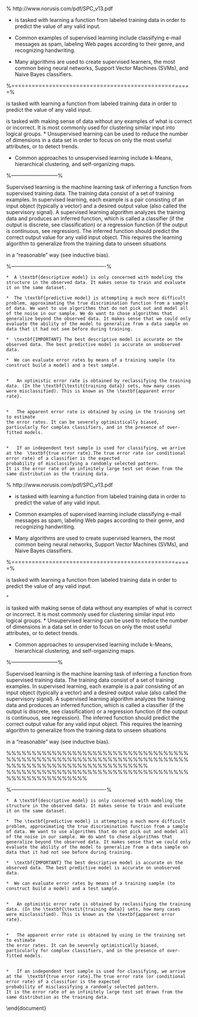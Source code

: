 
% http://www.norusis.com/pdf/SPC_v13.pdf

\subsection*{Supervised Learning}

*  \textbf{Supervised learning} is tasked with learning a function from labeled training data in order to predict the value of any valid input. 

*  Common examples of supervised learning include classifying e-mail messages as spam, labeling Web pages according to their genre, and recognizing handwriting. 
*  Many algorithms are used to create supervised learners, the most common being neural networks, Support Vector Machines (SVMs), and Naive Bayes classifiers.


%=====================================================%
\subsection*{Supervised and Unsupervised Learning}
\textbf{Supervised learning} is tasked with learning a function from labeled training data in order to predict the value of any valid input. 

\subsection*{Unsupervised Learning}

\textbf{Unsupervised learning} is tasked with making sense of data without any examples of what is correct or incorrect. It is most commonly used for clustering similar input into logical groups. 
*  Unsupervised learning  can be used to reduce the number of dimensions in a data set in order to focus on only the most useful attributes, or to detect trends. 

*  Common approaches to unsupervised learning include k-Means, hierarchical clustering, and self-organizing maps.

%---------------------------%
\section{Supervised learning}


Supervised learning is the machine learning task of inferring a function from supervised training data. The training data consist of a set of training examples. In supervised learning, each example is a pair consisting of an input object (typically a vector) and a desired output value (also called the supervisory signal). A supervised learning algorithm analyzes the training data and produces an inferred function, which is called a classifier (if the output is discrete, see classification) or a regression function (if the output is continuous, see regression). The inferred function should predict the correct output value for any valid input object. This requires the learning algorithm to generalize from the training data to unseen situations 

in a "reasonable" way (see inductive bias). 


\section{Week 6 General Theory Topics}


\subsection{Steps in Building a Predictive Model}
\begin{enumerate}
*  Find the right data
*  Define your error rate
*  Split data into:

*  \textbf{Training Set}
*  \textbf{Testing Set}
*  \textbf{Validation Set} (optional)

*  On the training set select predictor variables (features)
*  On the training set generate your predictive model
*  On the training set cross-validate

%*  If no validation - apply 1x to test set
%*  If validation - apply to test set and refine
%*  If validation - apply 1x to validation
\end{enumerate}
%-------------------------------------------------------%
\subsection{Descriptive vs Predictive Models}


	*  A \textbf{descriptive model} is only concerned with modeling the structure in the observed data. It makes sense to train and evaluate it on the same dataset.
	
	*  The \textbf{predictive model} is attempting a much more difficult problem, approximating the true discrimination function from a sample of data. We want to use algorithms that do not pick out and model all of the noise in our sample. We do want to chose algorithms that generalize beyond the observed data. It makes sense that we could only evaluate the ability of the model to generalize from a data sample on data that it had not see before during training.
	
	*  \textbf{IMPORTANT} The best descriptive model is accurate on the observed data. The best predictive model is accurate on unobserved data.





\subsection{Error Rates}


	*  We can evaluate error rates by means of a training sample (to construct build a model) and a test sample.
	
	
	*  	An optimistic error rate is obtained by reclassifying the training data. (In the \textbf{\textit{training data}} sets, how many cases were misclassified). This is known as the \textbf{apparent error rate}.
	
	
	*  	The apparent error rate is obtained by using in the training set to estimate
	the error rates. It can be severely optimistically biased, particularly for complex classifiers, and in the presence of over-fitted models.
	
	
	* 	If an independent test sample is used for classifying, we arrive at the  \textbf{true error rate}.The true error rate (or conditional error rate) of a classifier is the expected
	probability of misclassifying a randomly selected pattern.
	It is the error rate of an infinitely large test set drawn from the same distribution as the training data.





% http://www.norusis.com/pdf/SPC_v13.pdf

\subsection*{Supervised Learning}

*  \textbf{Supervised learning} is tasked with learning a function from labeled training data in order to predict the value of any valid input. 

*  Common examples of supervised learning include classifying e-mail messages as spam, labeling Web pages according to their genre, and recognizing handwriting. 
*  Many algorithms are used to create supervised learners, the most common being neural networks, Support Vector Machines (SVMs), and Naive Bayes classifiers.


%=====================================================%
\subsection*{Supervised and Unsupervised Learning}
\textbf{Supervised learning} is tasked with learning a function from labeled training data in order to predict the value of any valid input. 


\subsection*{Unsupervised Learning}

	* 
\textbf{Unsupervised learning} is tasked with making sense of data without any examples of what is correct or incorrect. It is most commonly used for clustering similar input into logical groups. 
*  Unsupervised learning  can be used to reduce the number of dimensions in a data set in order to focus on only the most useful attributes, or to detect trends. 

*  Common approaches to unsupervised learning include k-Means, hierarchical clustering, and self-organizing maps.

%---------------------------%
\section{Supervised learning}


Supervised learning is the machine learning task of inferring a function from supervised training data. The training data consist of a set of training examples. In supervised learning, each example is a pair consisting of an input object (typically a vector) and a desired output value (also called the supervisory signal). A supervised learning algorithm analyzes the training data and produces an inferred function, which is called a classifier (if the output is discrete, see classification) or a regression function (if the output is continuous, see regression). The inferred function should predict the correct output value for any valid input object. This requires the learning algorithm to generalize from the training data to unseen situations 

in a "reasonable" way (see inductive bias). 



%%%%%%%%%%%%%%%%%%%%%%%%%%%%%%%%%%%%%%%%%%%%%%%%%%%%%%%%%%%%%%%%%%%%%%%%%%%%%%%%%%%%%%%%%%%%%%%%%%%%
%%%%%%%%%%%%%%%%%%%%%%%%%%%%%%%%%%%%%%%%%%%%%%%%%%%%


\newpage
\section{Week 6 General Theory Topics}


\subsection{Steps in Building a Predictive Model}
\begin{enumerate}
*  Find the right data
*  Define your error rate
*  Split data into:

*  \textbf{Training Set}
*  \textbf{Testing Set}
*  \textbf{Validation Set} (optional)

*  On the training set select predictor variables (features)
*  On the training set generate your predictive model
*  On the training set cross-validate

%*  If no validation - apply 1x to test set
%*  If validation - apply to test set and refine
%*  If validation - apply 1x to validation
\end{enumerate}
%-------------------------------------------------------%
\subsection{Descriptive vs Predictive Models}


	*  A \textbf{descriptive model} is only concerned with modeling the structure in the observed data. It makes sense to train and evaluate it on the same dataset.
	
	*  The \textbf{predictive model} is attempting a much more difficult problem, approximating the true discrimination function from a sample of data. We want to use algorithms that do not pick out and model all of the noise in our sample. We do want to chose algorithms that generalize beyond the observed data. It makes sense that we could only evaluate the ability of the model to generalize from a data sample on data that it had not see before during training.
	
	*  \textbf{IMPORTANT} The best descriptive model is accurate on the observed data. The best predictive model is accurate on unobserved data.





\subsection{Error Rates}


	*  We can evaluate error rates by means of a training sample (to construct build a model) and a test sample.
	
	
	*  	An optimistic error rate is obtained by reclassifying the training data. (In the \textbf{\textit{training data}} sets, how many cases were misclassified). This is known as the \textbf{apparent error rate}.
	
	
	*  	The apparent error rate is obtained by using in the training set to estimate
	the error rates. It can be severely optimistically biased, particularly for complex classifiers, and in the presence of over-fitted models.
	
	
	* 	If an independent test sample is used for classifying, we arrive at the  \textbf{true error rate}.The true error rate (or conditional error rate) of a classifier is the expected
	probability of misclassifying a randomly selected pattern.
	It is the error rate of an infinitely large test set drawn from the same distribution as the training data.




\end{document}

